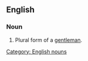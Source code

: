 ==English==

===Noun===
'''{{PAGENAME}}'''
# Plural form of a [[gentleman]].

[[Category: English nouns]]